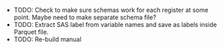 -   TODO: Check to make sure schemas work for each register at some
    point. Maybe need to make separate schema file?
-   TODO: Extract SAS label from variable names and save as labels
    inside Parquet file.
-   TODO: Re-build manual
